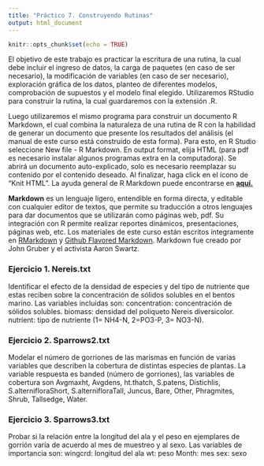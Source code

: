 ```yaml
---
title: "Práctico 7. Construyendo Rutinas"
output: html_document
---
```


```r
knitr::opts_chunk$set(echo = TRUE)
```


El objetivo de este trabajo es practicar la escritura de una rutina, la cual debe incluir el ingreso de datos, la carga de paquetes (en caso de ser necesario), la modificación de variables (en caso de ser necesario), exploración gráfica de los datos, planteo de diferentes modelos, comprobación de supuestos y el modelo final elegido. Utilizaremos RStudio para construir la rutina, la cual guardaremos con la extensión .R.  

Luego utilizaremos el mismo programa para construir un documento R Markdown, el cual combina la naturaleza de una rutina de R con la habilidad de generar un documento que presente los resultados del análisis (el manual de este curso está construido de esta forma). Para esto, en R Studio seleccione New file - R Markdown. En output format, elija HTML (para pdf es necesario instalar algunos programas extra en la computadora). Se abrirá un documento auto-explicado, solo es necesario reemplazar su contenido por el contenido deseado. Al finalizar, haga click en el ícono de "Knit HTML". La ayuda general de R Markdown puede encontrarse en [**aquí.**](http://rmarkdown.rstudio.com/)   

**Markdown** es un lenguaje ligero, entendible en forma directa, y editable con cualquier editor de textos, que permite su traducción a otros lenguajes para dar documentos que se utilizarán como páginas web, pdf. Su integración con R permite realizar reportes dinámicos, presentaciones, páginas web, etc. Los materiales de este curso están escritos íntegramente en [RMarkdown](http://rmarkdown.rstudio.com/) y [Github Flavored Markdown](https://guides.github.com/features/mastering-markdown/). Markdown fue creado por John Gruber y el activista Aaron Swartz. 


### Ejercicio 1. Nereis.txt

Identificar el efecto de la densidad de especies y del tipo de nutriente que estas reciben sobre la concentración de sólidos solubles en el bentos marino. Las variables incluidas son:
concentration:  concentración de sólidos solubles.
biomass: densidad del poliqueto Nereis diversicolor.
nutrient: tipo de nutriente (1= NH4-N, 2=PO3-P, 3= NO3-N).

### Ejercicio 2. Sparrows2.txt

Modelar el número de gorriones de las marismas en función de varias variables que describen la cobertura de distintas especies de plantas. La variable respuesta es banded (número de gorriones), las variables de cobertura son Avgmaxht, Avgdens, ht.thatch, S.patens, Distichlis, S.alternifloraShort, S.alternifloraTall, Juncus, Bare, Other, Phragmites, Shrub, Tallsedge, Water.

### Ejercicio 3. Sparrows3.txt 

Probar si la relación entre la longitud del ala y el peso en ejemplares de gorrión varía de acuerdo al mes de muestreo y al sexo. 
Las variables de importancia son:
wingcrd: longitud del ala
wt: peso
Month: mes
sex: sexo 